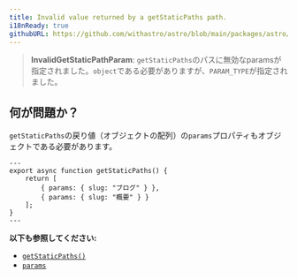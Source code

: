```yaml
---
title: Invalid value returned by a getStaticPaths path.
i18nReady: true
githubURL: https://github.com/withastro/astro/blob/main/packages/astro/src/core/errors/errors-data.ts
---
```


> **InvalidGetStaticPathParam**: `getStaticPaths`のパスに無効なparamsが指定されました。`object`である必要がありますが、`PARAM_TYPE`が指定されました。

## 何が問題か？

`getStaticPaths`の戻り値（オブジェクトの配列）の`params`プロパティもオブジェクトである必要があります。

```astro title="pages/blog/[id].astro"
---
export async function getStaticPaths() {
	return [
		{ params: { slug: "ブログ" } },
		{ params: { slug: "概要" } }
	];
}
---
```

**以下も参照してください:**
-  [`getStaticPaths()`](/ja/reference/routing-reference/#getstaticpaths)
-  [`params`](/ja/reference/api-reference/#params)


